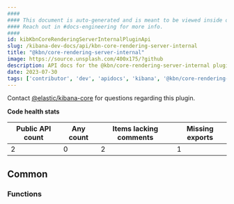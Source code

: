 ```yaml
---
####
#### This document is auto-generated and is meant to be viewed inside our experimental, new docs system.
#### Reach out in #docs-engineering for more info.
####
id: kibKbnCoreRenderingServerInternalPluginApi
slug: /kibana-dev-docs/api/kbn-core-rendering-server-internal
title: "@kbn/core-rendering-server-internal"
image: https://source.unsplash.com/400x175/?github
description: API docs for the @kbn/core-rendering-server-internal plugin
date: 2023-07-30
tags: ['contributor', 'dev', 'apidocs', 'kibana', '@kbn/core-rendering-server-internal']
---
```




Contact [@elastic/kibana-core](https://github.com/orgs/elastic/teams/kibana-core) for questions regarding this plugin.

**Code health stats**

| Public API count  | Any count | Items lacking comments | Missing exports |
|-------------------|-----------|------------------------|-----------------|
| 2 | 0 | 2 | 1 |

## Common

### Functions
<DocDefinitionList data={kbnCoreRenderingServerInternalObj.common.functions}/>

